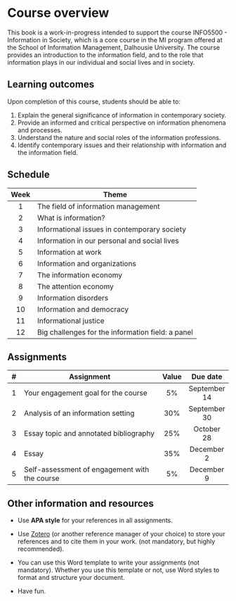 # Course overview {.unnumbered}

This book is a work-in-progress intended to support the course INFO5500 - Information in Society, which is a core course in the MI program offered at the School of Information Management, Dalhousie University. The course provides an introduction to the information field, and to the role that information plays in our individual and social lives and in society.

## Learning outcomes

Upon completion of this course, students should be able to:

1.  Explain the general significance of information in contemporary society.
2.  Provide an informed and critical perspective on information phenomena and processes.
3.  Understand the nature and social roles of the information professions.
4.  Identify contemporary issues and their relationship with information and the information
    field.

## Schedule

| Week | Theme                                             |
|:----:|---------------------------------------------------|
|  1   | The field of information management               |
|  2   | What is information?                              |
|  3   | Informational issues in contemporary society      |
|  4   | Information in our personal and social lives      |
|  5   | Information at work                               |
|  6   | Information and organizations                     |
|  7   | The information economy                           |
|  8   | The attention economy                             |
|  9   | Information disorders                             |
|  10  | Information and democracy                         |
|  11  | Informational justice                             |
|  12  | Big challenges for the information field: a panel |

## Assignments

| \#  | Assignment                                    | Value |   Due date   |
|:---:|-----------------------------------------------|:-----:|:------------:|
|  1  | Your engagement goal for the course           |  5%   | September 14 |
|  2  | Analysis of an information setting            |  30%  | September 30 |
|  3  | Essay topic and annotated bibliography        |  25%  |  October 28  |
|  4  | Essay                                         |  35%  |  December 2  |
|  5  | Self-assessment of engagement with the course |  5%   |  December 9  |

## Other information and resources

-   Use **APA style** for your references in all assignments.

-   Use [Zotero](www.zotero.org) (or another reference manager of your choice) to store your references and to cite them in your work. (not mandatory, but highly recommended).

-   You can use this Word template to write your assignments (not mandatory). Whether you use this template or not, use Word styles to format and structure your document.

-   Have fun.
